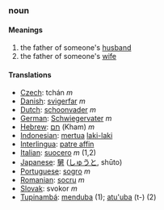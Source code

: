 ===noun===
====Meanings====
#the father of someone's [[husband]]
#the father of someone's [[wife]]

====Translations====

*[[Czech]]: tchán  ''m''
*[[Danish]]: [[svigerfar]] ''m''
*[[Dutch]]: [[schoonvader]] ''m''
*[[German]]: [[Schwiegervater]] ''m''
*[[Hebrew]]: [[חם]] (Kham) ''m''
*[[Indonesian]]: [[mertua]] [[laki-laki]]
*[[Interlingua]]: [[patre affin]]
*[[Italian]]: [[suocero]] ''m'' (1,2)
*[[Japanese]]: [[舅]] ([[しゅうと]], shūto)
*[[Portuguese]]: [[sogro]] ''m''
*[[Romanian]]: [[socru]] ''m''
*[[Slovak]]: svokor ''m''
*[[Tupinambá]]: [[menduba]] (1); [[atu'uba]] (t-) (2)